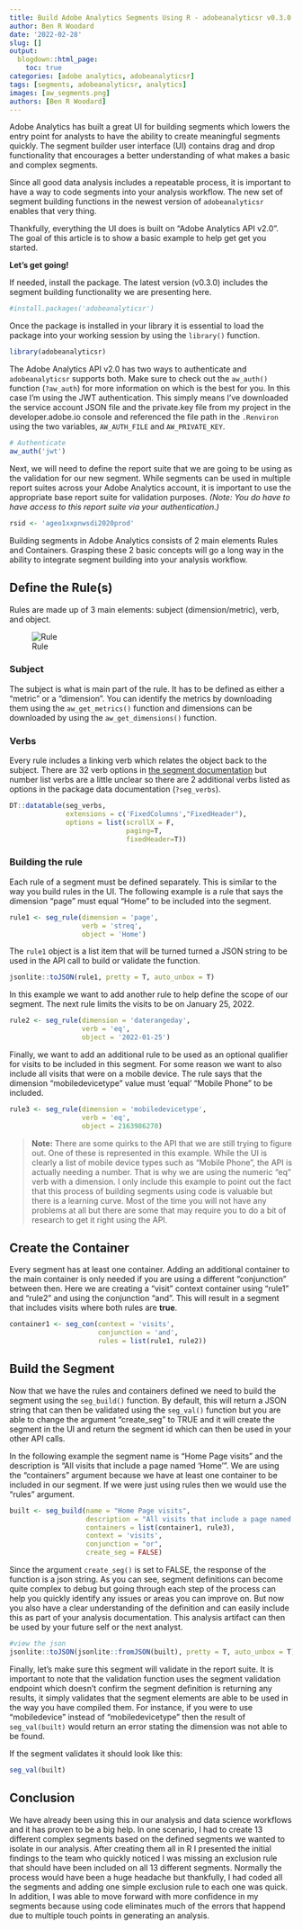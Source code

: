 ```yaml
---
title: Build Adobe Analytics Segments Using R - adobeanalyticsr v0.3.0
author: Ben R Woodard
date: '2022-02-28'
slug: []
output:
  blogdown::html_page:
    toc: true
categories: [adobe analytics, adobeanalyticsr]
tags: [segments, adobeanalyticsr, analytics]
images: [aw_segments.png]
authors: [Ben R Woodard]
---
```


Adobe Analytics has built a great UI for building segments which lowers the entry point for analysts to have the ability to create meaningful segments quickly. The segment builder user interface (UI) contains drag and drop functionality that encourages a better understanding of what makes a basic and complex segments.

Since all good data analysis includes a repeatable process, it is important to have a way to code segments into your analysis workflow. The new set of segment building functions in the newest version of `adobeanalyticsr` enables that very thing.    

Thankfully, everything the UI does is built on "Adobe Analytics API v2.0". The goal of this article is to show a basic example to help get get you started.

__Let's get going!__
 
If needed, install the package. The latest version (v0.3.0) includes the segment building functionality we are presenting here.
```r
#install.packages('adobeanalyticsr')
```

Once the package is installed in your library it is essential to load the package into your working session by using the `library()` function.
```r
library(adobeanalyticsr)
```

The Adobe Analytics API v2.0 has two ways to authenticate and `adobeanalyticsr` supports both.  Make sure to check out the `aw_auth()` function (`?aw_auth`) for more information on which is the best for you.  In this case I'm using the JWT authentication. This simply means I've downloaded the service account JSON file and the private.key file from my project in the developer.adobe.io console and referenced the file path in the `.Renviron` using the two variables, `AW_AUTH_FILE` and `AW_PRIVATE_KEY`.
```r
# Authenticate
aw_auth('jwt')
```

Next, we will need to define the report suite that we are going to be using as the validation for our new segment. While segments can be used in multiple report suites across your Adobe Analytics account, it is important to use the appropriate base report suite for validation purposes. *(Note: You do have to have access to this report suite via your authentication.)*
```r
rsid <- 'ageo1xxpnwsdi2020prod'
```

Building segments in Adobe Analytics consists of 2 main elements Rules and Containers. Grasping these 2 basic concepts will go a long way in the ability to integrate segment building into your analysis workflow. 

## Define the Rule(s)

Rules are made up of 3 main elements: subject (dimension/metric), verb, and object.

![Rule](rule_segment.png)

### Subject

The subject is what is main part of the rule. It has to be defined as either a "metric" or a "dimension". You can identify the metrics by downloading them using the `aw_get_metrics()` function and dimensions can be downloaded by using the `aw_get_dimensions()` function.

### Verbs

Every rule includes a linking verb which relates the object back to the subject. There are 32 verb options in [the segment documentation](https://developer.adobe.com/analytics-apis/docs/2.0/guides/endpoints/segments/definition/#available-data-comparison-functions) but number list verbs are a little unclear so there are 2 additional verbs listed as options in the package data documentation (`?seg_verbs`). 

```r
DT::datatable(seg_verbs, 
              extensions = c('FixedColumns',"FixedHeader"),
              options = list(scrollX = F, 
                             paging=T,
                             fixedHeader=T))
```

### Building the rule

Each rule of a segment must be defined separately. This is similar to the way you build rules in the UI.  The following example is a rule that says the dimension "page" must equal "Home" to be included into the segment.

```r
rule1 <- seg_rule(dimension = 'page', 
                  verb = 'streq',
                  object = 'Home')
```

The `rule1` object is a list item that will be turned turned a JSON string to be used in the API call to build or validate the function.
```r
jsonlite::toJSON(rule1, pretty = T, auto_unbox = T)
```

In this example we want to add another rule to help define the scope of our segment.  The next rule limits the visits to be on January 25, 2022.  
```r
rule2 <- seg_rule(dimension = 'daterangeday',
                  verb = 'eq',
                  object = '2022-01-25')
```

Finally, we want to add an additional rule to be used as an optional qualifier for visits to be included in this segment.  For some reason we want to also include all visits that were on a mobile device. The rule says that the dimension "mobiledevicetype" value must 'equal' "Mobile Phone" to be included.  

```r
rule3 <- seg_rule(dimension = 'mobiledevicetype',
                  verb = 'eq',
                  object = 2163986270)
```

>**Note:** There are some quirks to the API that we are still trying to figure out.  One of these is represented in this example.  While the UI is clearly a list of mobile device types such as "Mobile Phone", the API is actually needing a number. That is why we are using the numeric "eq" verb with a dimension. I only include this example to point out the fact that this process of building segments using code is valuable but there is a learning curve. Most of the time you will not have any problems at all but there are some that may require you to do a bit of research to get it right using the API.

## Create the Container
Every segment has at least one container. Adding an additional container to the main container is only needed if you are using a different "conjunction" between then. Here we are creating a "visit" context container using "rule1" and "rule2" and using the conjunction "and". This will result in a segment that includes visits where both rules are **true**.

```r
container1 <- seg_con(context = 'visits',
                      conjunction = 'and',
                      rules = list(rule1, rule2))
```


## Build the Segment

Now that we have the rules and containers defined we need to build the segment using the `seg_build()` function.  By default, this will return a JSON string that can then be validated using the `seg_val()` function but you are able to change the argument "create_seg" to TRUE and it will create the segment in the UI and return the segment id which can then be used in your other API calls.

In the following example the segment name is "Home Page visits" and the description is "All visits that include a page named 'Home'".  We are using the "containers" argument because we have at least one container to be included in our segment. If we were just using rules then we would use the "rules" argument. 

```r
built <- seg_build(name = "Home Page visits",
                   description = "All visits that include a page named 'Home'",
                   containers = list(container1, rule3),
                   context = 'visits',
                   conjunction = "or",
                   create_seg = FALSE)
```

Since the argument `create_seg()` is set to FALSE, the response of the function is a json string. As you can see, segment definitions can become quite complex to debug but going through each step of the process can help you quickly identify any issues or areas you can improve on. But now you also have a clear understanding of the definition and can easily include this as part of your analysis documentation. This analysis artifact can then be used by your future self or the next analyst.  

```r
#view the json 
jsonlite::toJSON(jsonlite::fromJSON(built), pretty = T, auto_unbox = T)
```

Finally, let's make sure this segment will validate in the report suite.  It is important to note that the validation function uses the segment validation endpoint which doesn't confirm the segment definition is returning any results, it simply validates that the segment elements are able to be used in the way you have compiled them.  For instance, if you were to use "mobiledevice" instead of "mobiledevicetype" then the result of `seg_val(built)` would return an error stating the dimension was not able to be found.

If the segment validates it should look like this:

```r
seg_val(built)
```

## Conclusion 

We have already been using this in our analysis and data science workflows and it has proven to be a big help.  In one scenario, I had to create 13 different complex segments based on the defined segments we wanted to isolate in our analysis. After creating them all in R I presented the initial findings to the team who quickly noticed I was missing an exclusion rule that should have been included on all 13 different segments.  Normally the process would have been a huge headache but thankfully, I had coded all the segments and adding one simple exclusion rule to each one was quick. In addition, I was able to move forward with more confidence in my segments because using code eliminates much of the errors that happend due to multiple touch points in generating an analysis.

